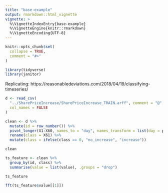 ```yaml
---
title: "base-example"
output: rmarkdown::html_vignette
vignette: >
  %\VignetteIndexEntry{base-example}
  %\VignetteEngine{knitr::rmarkdown}
  %\VignetteEncoding{UTF-8}
---
```


```r
knitr::opts_chunk$set(
  collapse = TRUE,
  comment = "#>"
)
```

```r
library(tidyverse)
library(janitor)
```

Replicating: https://reasonabledeviations.com/2018/04/19/classifying-timeseries/


```r
d <- read_csv(
  "../SharePriceIncrease/SharePriceIncrease_TRAIN.arff", comment = "@",
  col_names = FALSE
)
```

```r
clean <- d %>%
  mutate(id = row_number()) %>%
  pivot_longer(X1:X60, names_to = "day", names_transform = list(day = parse_number)) %>%
  rename(class = X61) %>%
  mutate(class = ifelse(class == 0, "no_increase", "increase"))

clean
```

```r
ts_feature <- clean %>%
  group_by(id, class) %>%
  summarise(value = list(value), .groups = "drop")

ts_feature
```



```r
fft(ts_feature$value[[1]])
```

